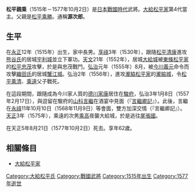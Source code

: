 {{unreferenced|time=2015-12-13T07:19:51+00:00}}
{{日本武士
|名稱= 松平 親乘
|圖片名稱= 
|圖片大小= 
|圖片說明= 
|時代= [[日本戰國時代|日本戰國時代]]
|出生日期= [[永正|永正]]12年（1515年）
|出生地點= 
|逝世日期= [[天正_(日本)|天正]]5年8月21日（1577年10月2日）
|逝世地點= 
|假名= 
|羅馬字= 
|幼名= 
|改名= 
|别名= 源次郎（通稱）
|諡号= 
|神号= 
|戒名= 
|洗禮名= 
|墓所= 
|朝廷官位= [[和泉守|和泉守]]
|幕府職位= 
|主君= 
|藩= 
|氏族= [[大給松平家|大給松平家]]
|父母= 父：[[松平乘勝|松平乘勝]]<BR>母：[[松平信忠|松平信忠]]的女兒（[[松平清康|松平清康]]的養女）
|養父= 
|養母= 
|兄弟= 
|姐妹= 
|正室= [[松平信定|松平信定]]的女兒
|側室= 
|嗣子= '''[[松平真乘|松平真乘]]'''
|嗣女= 
|養子= 
|養女= 
}}
{{japanese|japanese=松平 親乗|kana=まつだいら ちかのり|romaji=Matsudaira Chikanori|舊寫=松平 親乘}}
'''松平親乘'''（1515年－1577年10月2日）是[[日本戰國時代|日本戰國時代]]武將。[[大給松平家|大給松平家]]第4代當主。父親是[[松平乘勝|松平乘勝]]。通稱'''源次郎'''。

== 生平 ==
在[[永正|永正]]12年（1515年）出生，家中長男。[[享祿|享祿]]3年（1530年），跟隨[[松平清康|松平清康]]進攻[[熊谷氏|熊谷氏]]的居城[[宇利城|宇利城]]並立下軍功。[[天文_(後奈良天皇)|天文]]21年（1552年），居城[[大給城|大給城]]被[[東條松平家|東條松平家]]的[[松平忠茂|松平忠茂]]攻擊，於是與忠茂戰鬥。[[弘治_(後奈良天皇)|弘治]]元年（1555年）8月，被[[今川義元|今川義元]]命令而攻擊[[織田氏|織田氏]]的居城[[蟹江城|蟹江城]]。弘治2年（1556年），進攻[[瀧脇松平家|瀧脇松平家]]的[[瀧脇城|瀧脇城]]，令[[松平乘清|松平乘清]]、[[松平乘遠|乘遠]]父子戰死。

在這段期間，跟隨成為今川家人質的[[德川家康|德川家康]]居住在[[駿府|駿府]]，弘治3年1月8日（1557年2月17日），與逗留在駿府的[[山科言繼|山科言繼]]在酒宴中見面（『[[言繼卿記|言繼卿記]]』）。此後，言繼在[[永祿|永祿]]11年10月10日（1568年11月9日）等會面，雙方加深交情（『言繼卿記』）。[[天正_(日本)|天正]]3年（1575年），乘遠的次男[[松平乘高|乘高]]夜襲大給城，於是逃往[[尾張國|尾張國]]。

在天正5年8月21日（1577年10月2日）死去。享年62歲。

== 相關條目 ==
*[[大給松平家|大給松平家]]

{{大給松平家當主||第4代|1524年－1577年}}
[[Category:大給松平氏|Category:大給松平氏]]
[[Category:戰國武將|Category:戰國武將]]
[[Category:1515年出生|Category:1515年出生]]
[[Category:1577年逝世|Category:1577年逝世]]